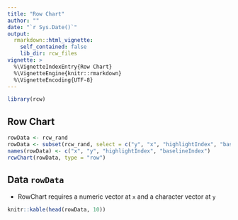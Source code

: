 ```yaml
---
title: "Row Chart"
author: ""
date: "`r Sys.Date()`"
output:
  rmarkdown::html_vignette:
    self_contained: false
    lib_dir: rcw_files
vignette: >
  %\VignetteIndexEntry{Row Chart}
  %\VignetteEngine{knitr::rmarkdown}
  %\VignetteEncoding{UTF-8}
---
```



```r
library(rcw)
```


## Row Chart

```r
rowData <- rcw_rand
rowData <- subset(rcw_rand, select = c("y", "x", "highlightIndex", "baselineIndex"))
names(rowData) <- c("x", "y", "highlightIndex", "baselineIndex")
rcwChart(rowData, type = "row")
```


## Data `rowData`

- RowChart requires a numeric vector at `x` and a character vector at `y` 

```r
knitr::kable(head(rowData, 10))
```

